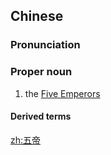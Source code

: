 ==Chinese==
{{zh-forms}}

===Pronunciation===
{{zh-pron
|m=Wǔdì
|c=ng5 dai3
|h=pfs=Ńg-ti
|mn=qz:Gó͘-tè/tw,xm,zz:Ngó͘-tè
|cat=propn
}}

===Proper noun===
{{zh-proper noun}}

# {{lb|zh|Chinese mythology}} the [[w:Three Sovereigns and Five Emperors|Five Emperors]]

====Derived terms====
{{zh-der|三皇五帝}}

[[zh:五帝]]